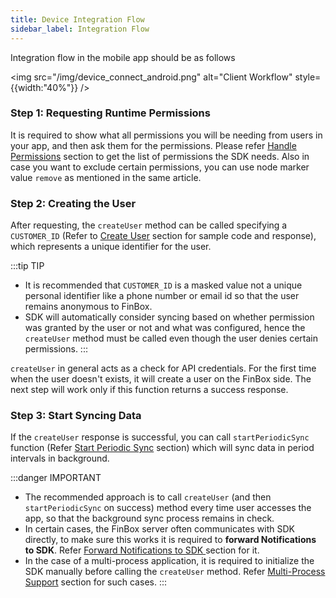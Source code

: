 ```yaml
---
title: Device Integration Flow
sidebar_label: Integration Flow
---
```



Integration flow in the mobile app should be as follows


<img src="/img/device_connect_android.png" alt="Client Workflow" style={{width:"40%"}} />

### Step 1: Requesting Runtime Permissions
It is required to show what all permissions you will be needing from users in your app, and then ask them for the permissions. Please refer [Handle Permissions](/device-connect/android.html#handle-permissions) section to get the list of permissions the SDK needs. Also in case you want to exclude certain permissions, you can use node marker value `remove` as mentioned in the same article.

### Step 2: Creating the User
After requesting, the `createUser` method can be called specifying a `CUSTOMER_ID` (Refer to [Create User](/device-connect/android.html#create-user-method) section for sample code and response), which represents a unique identifier for the user.

:::tip TIP
- It is recommended that `CUSTOMER_ID` is a masked value not a unique personal identifier like a phone number or email id so that the user remains anonymous to FinBox.
- SDK will automatically consider syncing based on whether permission was granted by the user or not and what was configured, hence the `createUser` method must be called even though the user denies certain permissions.
:::

`createUser` in general acts as a check for API credentials. For the first time when the user doesn't exists, it will create a user on the FinBox side. The next step will work only if this function returns a success response.

### Step 3: Start Syncing Data
If the `createUser` response is successful, you can call `startPeriodicSync` function (Refer [Start Periodic Sync](/device-connect/android.html#start-periodic-sync-method) section) which will sync data in period intervals in background.

:::danger IMPORTANT
- The recommended approach is to call `createUser` (and then `startPeriodicSync` on success) method every time user accesses the app, so that the background sync process remains in check.
- In certain cases, the FinBox server often communicates with SDK directly, to make sure this works it is required to **forward Notifications to SDK**. Refer [Forward Notifications to SDK
](/device-connect/android.html#forward-notifications-to-sdk) section for it.
- In the case of a multi-process application, it is required to initialize the SDK manually before calling the `createUser` method. Refer [Multi-Process Support](/device-connect/android.html#multi-process-support) section for such cases.
:::